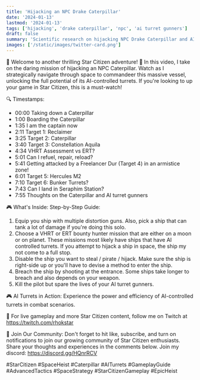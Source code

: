 ```yaml
---
title: 'Hijacking an NPC Drake Caterpillar'
date: '2024-01-13'
lastmod: '2024-01-13'
tags: ['hijacking', 'drake caterpillar', 'npc', 'ai turret gunners']
draft: false
summary: 'Scientific research on hijacking NPC Drake Caterpillar and AI turrent gunner behavior.'
images: ['/static/images/twitter-card.png']
---
```


🚀 Welcome to another thrilling Star Citizen adventure! 🌌 In this video, I take on the daring mission of hijacking an NPC Caterpillar. Watch as I strategically navigate through space to commandeer this massive vessel, unlocking the full potential of its AI-controlled turrets. If you're looking to up your game in Star Citizen, this is a must-watch!

<YouTube id="DU7Yx1sB3Hk"/>

🔍 Timestamps:
- 00:00 Taking down a Caterpillar
- 1:00 Boarding the Caterpillar
- 1:35 I am the captain now
- 2:11 Target 1: Reclaimer
- 3:25 Target 2: Caterpillar
- 3:40 Target 3: Constellation Aquila
- 4:34 VHRT Assessment vs ERT?
- 5:01 Can I refuel, repair, reload?
- 5:41 Getting attacked by a Freelancer Dur (Target 4) in an armistice zone!
- 6:01 Target 5: Hercules M2
- 7:10 Target 6: Bunker Turrets?
- 7:43 Can I land in Seraphim Station?
- 7:55 Thoughts on the Caterpillar and AI turret gunners

🎮 What's Inside:
Step-by-Step Guide:
1) Equip you ship with multiple distortion guns. Also, pick a ship that can tank a lot of damage if you're doing this solo.
2) Choose a VHRT or ERT bounty hunter mission that are either on a moon or on planet. These missions most likely have ships that have AI controlled turrets. If you attempt to hijack a ship in space, the ship my not come to a full stop.
3) Disable the ship you want to steal / pirate / hijack. Make sure the ship is right-side up or you'll have to devise a method to enter the ship.
4) Breach the ship by shooting at the entrance. Some ships take longer to breach and also depends on your weapon.
5) Kill the pilot but spare the lives of your AI turret gunners.

🎮 AI Turrets in Action: Experience the power and efficiency of AI-controlled turrets in combat scenarios.

🔗 For live gameplay and more Star Citizen content, follow me on Twitch at https://twitch.com/rhokstar  

👾 Join Our Community: Don't forget to hit like, subscribe, and turn on notifications to join our growing community of Star Citizen enthusiasts. Share your thoughts and experiences in the comments below. Join my discord: https://discord.gg/HQnrRCV  

#StarCitizen #SpaceHeist #Caterpillar #AITurrets #GameplayGuide #AdvancedTactics #SpaceStrategy #StarCitizenGameplay #EpicHeist